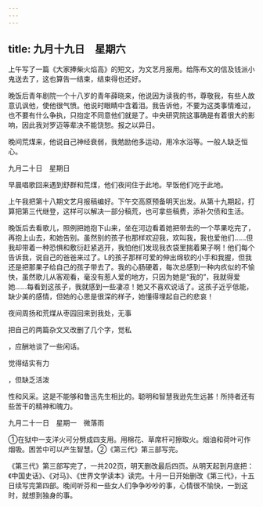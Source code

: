 ```yaml
---
---
---
```

title: 九月十九日　星期六
---




上午写了一篇《大家捧柴火焰高》的短文，为文艺月报用。给陈布文的信及钱派小鬼送去了，这也算告一结束，结束得也还好。

晚饭后青年剧院一个十八岁的青年薛晓来，他说因为读我的书，尊敬我，有些人故意讥讽他，使他很气愤。他说时眼睛中含着泪。我告诉他，不要为这类事情难过，也不要有什么争执，只抱定不同意他们就是了。中央研究院这事确是有着很大的影响，因此我对罗迈等辈决不能饶恕。报之以异日。

晚间荒煤来，他说自己神经衰弱，我勉励他多运动，用冷水浴等。一般人缺乏恒心。





九月二十日　星期日


早晨唱歌回来遇到舒群和荒煤，他们夜间住于此地。早饭他们吃于此地。

上午我把第十八期文艺月报稿编好。下午交高原预备明天出发。从第十九期起，打算把第三代继登，这样可以解决一部分稿荒，也可拿些稿费，添补欠债和生活。

晚饭后去看歌儿，照例把她抱下山来，坐在河边看着她把带去的一个苹果吃完了，再抱上山去，和她告别。虽然别的孩子也那样欢迎我，欢叫我，我也爱他们……但我却带着一种恐惧和敷衍赶紧逃开，我怕他们发现我衣袋里揣着果子啊！他们每个告诉我，说自己的爸爸来过了。L的孩子那样可爱的伸出绵软的小手和我握，但我还是把那果子给自己的孩子带去了。我的心肠硬着，每次总感到一种内疚似的不愉快，虽然歌儿从客观看，毫没有惹人爱的地方，只因为她是“我的”，我就得爱她……每看到这孩子，我就感到一些凄凉！她又不喜欢说话了。这孩子近乎低能，缺少美的感情，但她的心思是很深的样子，她懂得埋起自己的悲哀！

夜间周扬和荒煤从枣园回来到我处，无事

把自己的两篇杂文又改删了几个字，觉私

，应酬地谈了一些闲话。

觉得结实有力

，但缺乏活泼

性和风采。这是不能够和鲁迅先生相比的。聪明和智慧我逊先生远甚！所持者还有些苦干的精神和魄力。





九月二十一日　星期一　微落雨


①在狱中一支洋火可分劈成四支用。用棉花、草席杆可擦取火。烟油和荷叶可作烟吸。困苦中可以产生智慧。②《第三代》第三部写完。

《第三代》第三部写完了，一共202页，明天删改最后四页。从明天起到月底把：《中国史话》、《对马》、《世界文学读本》读完。十月一日开始删改《第三代》，十五日续写完第四部。晚间听芬和一些女人们争争吵吵的事，心情很不愉快，一到这时，就想到独身的事。
